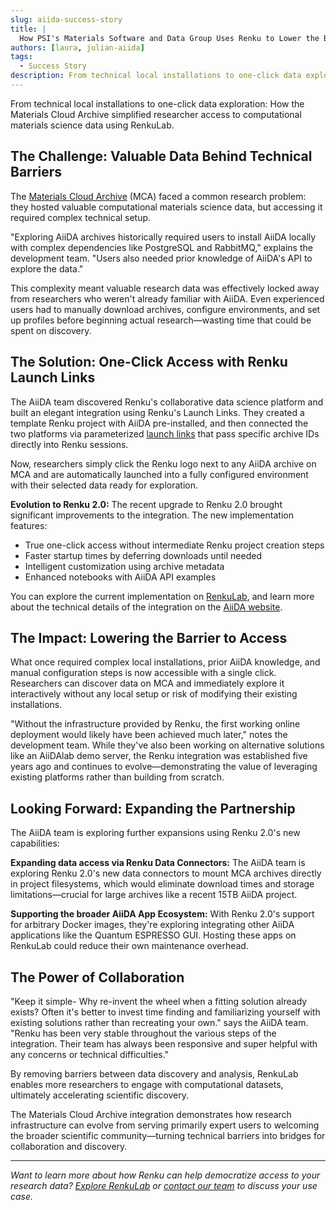 ```yaml
---
slug: aiida-success-story
title: |
  How PSI's Materials Software and Data Group Uses Renku to Lower the Barrier to Entry to Data Reuse
authors: [laura, julian-aiida]
tags:
  - Success Story
description: From technical local installations to one-click data exploration
---
```


From technical local installations to one-click data exploration: How the Materials Cloud Archive
simplified researcher access to computational materials science data using RenkuLab.

<!-- truncate -->

## The Challenge: Valuable Data Behind Technical Barriers

The [Materials Cloud Archive](https://www.materialscloud.org/home) (MCA) faced a common research
problem: they hosted valuable computational materials science data, but accessing it required
complex technical setup.

"Exploring AiiDA archives historically required users to install AiiDA locally with complex
dependencies like PostgreSQL and RabbitMQ," explains the development team. "Users also needed prior
knowledge of AiiDA's API to explore the data."

This complexity meant valuable research data was effectively locked away from researchers who
weren't already familiar with AiiDA. Even experienced users had to manually download archives,
configure environments, and set up profiles before beginning actual research—wasting time that could
be spent on discovery.

## The Solution: One-Click Access with Renku Launch Links

The AiiDA team discovered Renku's collaborative data science platform and built an elegant
integration using Renku's Launch Links. They created a template Renku project with AiiDA
pre-installed, and then connected the two platforms via parameterized [launch
links](https://blog.renkulab.io/release-2025-05/#share-session-launch-links) that pass specific
archive IDs directly into Renku sessions.

Now, researchers simply click the Renku logo next to any AiiDA archive on MCA and are automatically
launched into a fully configured environment with their selected data ready for exploration.

**Evolution to Renku 2.0:** The recent upgrade to Renku 2.0 brought significant improvements to the
integration. The new implementation features:

- True one-click access without intermediate Renku project creation steps
- Faster startup times by deferring downloads until needed
- Intelligent customization using archive metadata
- Enhanced notebooks with AiiDA API examples

You can explore the current implementation on
[RenkuLab](https://renkulab.io/p/aiida/materials-cloud-archive), and learn more about the technical
details of the integration on the [AiiDA
website](https://www.aiida.net/news/index/category/blog.html).

## The Impact: Lowering the Barrier to Access

What once required complex local installations, prior AiiDA knowledge, and manual configuration
steps is now accessible with a single click. Researchers can discover data on MCA and immediately
explore it interactively without any local setup or risk of modifying their existing installations.

"Without the infrastructure provided by Renku, the first working online deployment would likely have
been achieved much later," notes the development team. While they've also been working on
alternative solutions like an AiiDAlab demo server, the Renku integration was established five years
ago and continues to evolve—demonstrating the value of leveraging existing platforms rather than
building from scratch.

## Looking Forward: Expanding the Partnership

The AiiDA team is exploring further expansions using Renku 2.0's new capabilities:

**Expanding data access via Renku Data Connectors:** The AiiDA team is exploring Renku 2.0's new
data connectors to mount MCA archives directly in project filesystems, which would eliminate
download times and storage limitations—crucial for large archives like a recent 15TB AiiDA project.

**Supporting the broader AiiDA App Ecosystem:** With Renku 2.0's support for arbitrary Docker
images, they're exploring integrating other AiiDA applications like the Quantum ESPRESSO GUI.
Hosting these apps on RenkuLab could reduce their own maintenance overhead.

## The Power of Collaboration

"Keep it simple- Why re-invent the wheel when a fitting solution already exists? Often it's better
to invest time finding and familiarizing yourself with existing solutions rather than recreating
your own." says the AiiDA team. "Renku has been very stable throughout the various steps of the
integration. Their team has always been responsive and super helpful with any concerns or technical
difficulties."

By removing barriers between data discovery and analysis, RenkuLab enables more researchers to
engage with computational datasets, ultimately accelerating scientific discovery.

The Materials Cloud Archive integration demonstrates how research infrastructure can evolve from
serving primarily expert users to welcoming the broader scientific community—turning technical
barriers into bridges for collaboration and discovery.

---

_Want to learn more about how Renku can help democratize access to your research data? [Explore
RenkuLab](https://renkulab.io/) or [contact our
team](https://renku.notion.site/Contact-dd098db288ff433893a4d4d429da99c1) to discuss your use case._
